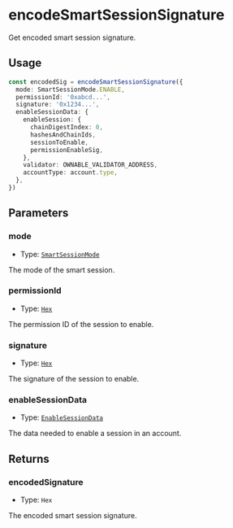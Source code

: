 # encodeSmartSessionSignature

Get encoded smart session signature.

## Usage

```typescript copy
const encodedSig = encodeSmartSessionSignature({
  mode: SmartSessionMode.ENABLE,
  permissionId: '0xabcd...',
  signature: '0x1234...',
  enableSessionData: {
    enableSession: {
      chainDigestIndex: 0,
      hashesAndChainIds,
      sessionToEnable,
      permissionEnableSig,
    },
    validator: OWNABLE_VALIDATOR_ADDRESS,
    accountType: account.type,
  },
})
```

## Parameters

### mode

- Type: [`SmartSessionMode`](https://viem.sh/docs/glossary/types#smartsessionmode)

The mode of the smart session.

### permissionId

- Type: [`Hex`](https://viem.sh/docs/glossary/types#hex)

The permission ID of the session to enable.

### signature

- Type: [`Hex`](https://viem.sh/docs/glossary/types#hex)

The signature of the session to enable.

### enableSessionData

- Type: [`EnableSessionData`](/module-sdk/glossary/types#enablesessiondata)

The data needed to enable a session in an account.

## Returns

### encodedSignature

- Type: `Hex`

The encoded smart session signature.
